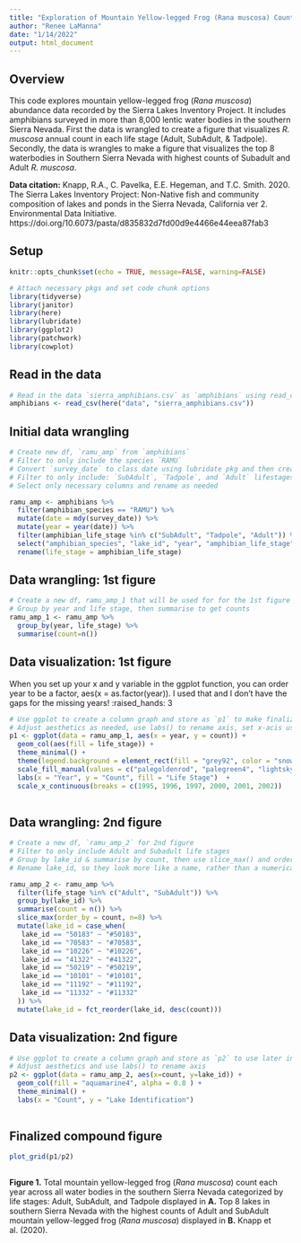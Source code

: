 ```yaml
---
title: "Exploration of Mountain Yellow-legged Frog (Rana muscosa) Counts in Southern Sierra Nevada Waterbodies"
author: "Renee LaManna"
date: "1/14/2022"
output: html_document
---
```


## Overview
This code explores mountain yellow-legged frog (*Rana muscosa*) abundance data recorded by the Sierra Lakes Inventory Project. It includes amphibians surveyed in more than 8,000 lentic water bodies in the southern Sierra Nevada. First the data is wrangled to create a figure that visualizes *R. muscosa* annual count in each life stage (Adult, SubAdult, & Tadpole). Secondly, the data is wrangles to make a figure that visualizes the top 8 waterbodies in Southern Sierra Nevada with highest counts of Subadult and Adult *R. muscosa*.

**Data citation:** Knapp, R.A., C. Pavelka, E.E. Hegeman, and T.C. Smith. 2020. The Sierra Lakes Inventory Project: Non-Native fish and community composition of lakes and ponds in the Sierra Nevada, California ver 2. Environmental Data Initiative. https://doi.org/10.6073/pasta/d835832d7fd00d9e4466e44eea87fab3

## Setup

```r
knitr::opts_chunk$set(echo = TRUE, message=FALSE, warning=FALSE)

# Attach necessary pkgs and set code chunk options
library(tidyverse)
library(janitor)
library(here)
library(lubridate)
library(ggplot2)
library(patchwork)
library(cowplot)
```

## Read in the data  

```r
# Read in the data `sierra_amphibians.csv` as `amphibians` using read_csv() and here() pkgs
amphibians <- read_csv(here("data", "sierra_amphibians.csv"))
```

## Initial data wrangling

```r
# Create new df, `ramu_amp` from `amphibians`
# Filter to only include the species `RAMU`
# Convert `survey_date` to class date using lubridate pkg and then create a column with just the year
# Filter to only include: `SubAdult`, `Tadpole`, and `Adult` lifestages
# Select only necessary columns and rename as needed

ramu_amp <- amphibians %>%
  filter(amphibian_species == "RAMU") %>% 
  mutate(date = mdy(survey_date)) %>% 
  mutate(year = year(date)) %>% 
  filter(amphibian_life_stage %in% c("SubAdult", "Tadpole", "Adult")) %>% 
  select("amphibian_species", "lake_id", "year", "amphibian_life_stage") %>% 
  rename(life_stage = amphibian_life_stage) 

```

## Data wrangling: 1st figure

```r
# Create a new df, ramu_amp_1 that will be used for for the 1st figure
# Group by year and life stage, then summarise to get counts
ramu_amp_1 <- ramu_amp %>% 
  group_by(year, life_stage) %>% 
  summarise(count=n())
```

## Data visualization: 1st figure

When you set up your x and y variable in the ggplot function, you can order year to be a factor, aes(x = as.factor(year)). I used that and I don't have the  gaps for the missing years!
:raised_hands:
3

```r
# Use ggplot to create a column graph and store as `p1` to make finalized compound graph later
# Adjust aesthetics as needed, use labs() to rename axis, set x-acis using scale_x_continuous()
p1 <- ggplot(data = ramu_amp_1, aes(x = year, y = count)) + 
  geom_col(aes(fill = life_stage)) +
  theme_minimal() +
  theme(legend.background = element_rect(fill = "grey92", color = "snow2")) +
  scale_fill_manual(values = c("palegoldenrod", "palegreen4", "lightskyblue2")) + 
  labs(x = "Year", y = "Count", fill = "Life Stage")  +
  scale_x_continuous(breaks = c(1995, 1996, 1997, 2000, 2001, 2002))
  
```

## Data wrangling: 2nd figure

```r

# Create a new df, `ramu_amp_2` for 2nd figure
# Filter to only include Adult and Subadult life stages
# Group by lake_id & summarise by count, then use slice_max() and order_by() to get the top 8 lakes w/ highest count 
# Rename lake_id, so they look more like a name, rather than a numerical value & then order them by descending order

ramu_amp_2 <- ramu_amp %>% 
  filter(life_stage %in% c("Adult", "SubAdult")) %>% 
  group_by(lake_id) %>% 
  summarise(count = n()) %>% 
  slice_max(order_by = count, n=8) %>% 
  mutate(lake_id = case_when(
   lake_id == "50183" ~ "#50183",
   lake_id == "70583" ~ "#70583",
   lake_id == "10226" ~ "#10226",
   lake_id == "41322" ~ "#41322",
   lake_id == "50219" ~ "#50219",
   lake_id == "10101" ~ "#10101",
   lake_id == "11192" ~ "#11192",
   lake_id == "11332" ~ "#11332"
  )) %>% 
  mutate(lake_id = fct_reorder(lake_id, desc(count)))
```

## Data visualization: 2nd figure

```r
# Use ggplot to create a column graph and store as `p2` to use later in finalized compound graph
# Adjust aesthetics and use labs() to rename axis
p2 <- ggplot(data = ramu_amp_2, aes(x=count, y=lake_id)) + 
  geom_col(fill = "aquamarine4", alpha = 0.8 ) +
  theme_minimal() +
  labs(x = "Count", y = "Lake Identification")
  
```

## Finalized compound figure
```r
plot_grid(p1/p2)
  
```

**Figure 1.** Total mountain yellow-legged frog (*Rana muscosa*) count each year across all water bodies in the southern Sierra Nevada categorized by life stages: Adult, SubAdult, and Tadpole displayed in **A.** Top 8 lakes in southern Sierra Nevada with the highest counts of Adult and SubAdult mountain yellow-legged frog (*Rana muscosa*) displayed in **B.** Knapp et al. (2020).


